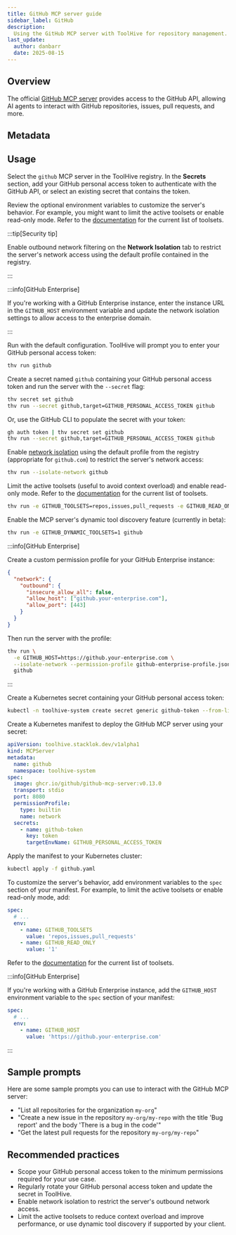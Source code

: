 ```yaml
---
title: GitHub MCP server guide
sidebar_label: GitHub
description:
  Using the GitHub MCP server with ToolHive for repository management.
last_update:
  author: danbarr
  date: 2025-08-15
---
```



## Overview

The official [GitHub MCP server](https://github.com/github/github-mcp-server)
provides access to the GitHub API, allowing AI agents to interact with GitHub
repositories, issues, pull requests, and more.

## Metadata

<MCPMetadata name='github' />

## Usage

<Tabs groupId='mode' queryString='mode'>
<TabItem value='ui' label='UI' default>

Select the `github` MCP server in the ToolHive registry. In the **Secrets**
section, add your GitHub personal access token to authenticate with the GitHub
API, or select an existing secret that contains the token.

Review the optional environment variables to customize the server's behavior.
For example, you might want to limit the active toolsets or enable read-only
mode. Refer to the
[documentation](https://github.com/github/github-mcp-server?tab=readme-ov-file#tool-configuration)
for the current list of toolsets.

:::tip[Security tip]

Enable outbound network filtering on the **Network Isolation** tab to restrict
the server's network access using the default profile contained in the registry.

:::

:::info[GitHub Enterprise]

If you're working with a GitHub Enterprise instance, enter the instance URL in
the `GITHUB_HOST` environment variable and update the network isolation settings
to allow access to the enterprise domain.

:::

</TabItem>
<TabItem value='cli' label='CLI'>

Run with the default configuration. ToolHive will prompt you to enter your
GitHub personal access token:

```bash
thv run github
```

Create a secret named `github` containing your GitHub personal access token and
run the server with the `--secret` flag:

```bash
thv secret set github
thv run --secret github,target=GITHUB_PERSONAL_ACCESS_TOKEN github
```

Or, use the GitHub CLI to populate the secret with your token:

```bash
gh auth token | thv secret set github
thv run --secret github,target=GITHUB_PERSONAL_ACCESS_TOKEN github
```

Enable [network isolation](../guides-cli/network-isolation.mdx) using the
default profile from the registry (appropriate for `github.com`) to restrict the
server's network access:

```bash
thv run --isolate-network github
```

Limit the active toolsets (useful to avoid context overload) and enable
read-only mode. Refer to the
[documentation](https://github.com/github/github-mcp-server?tab=readme-ov-file#tool-configuration)
for the current list of toolsets.

```bash
thv run -e GITHUB_TOOLSETS=repos,issues,pull_requests -e GITHUB_READ_ONLY=1 github
```

Enable the MCP server's dynamic tool discovery feature (currently in beta):

```bash
thv run -e GITHUB_DYNAMIC_TOOLSETS=1 github
```

:::info[GitHub Enterprise]

Create a custom permission profile for your GitHub Enterprise instance:

```json title="github-enterprise-profile.json"
{
  "network": {
    "outbound": {
      "insecure_allow_all": false,
      "allow_host": ["github.your-enterprise.com"],
      "allow_port": [443]
    }
  }
}
```

Then run the server with the profile:

```bash
thv run \
  -e GITHUB_HOST=https://github.your-enterprise.com \
  --isolate-network --permission-profile github-enterprise-profile.json \
  github
```

:::

</TabItem>
<TabItem value='k8s' label='Kubernetes'>

Create a Kubernetes secret containing your GitHub personal access token:

```bash
kubectl -n toolhive-system create secret generic github-token --from-literal=token=<YOUR_TOKEN>
```

Create a Kubernetes manifest to deploy the GitHub MCP server using your secret:

```yaml {14-17} title="github.yaml"
apiVersion: toolhive.stacklok.dev/v1alpha1
kind: MCPServer
metadata:
  name: github
  namespace: toolhive-system
spec:
  image: ghcr.io/github/github-mcp-server:v0.13.0
  transport: stdio
  port: 8080
  permissionProfile:
    type: builtin
    name: network
  secrets:
    - name: github-token
      key: token
      targetEnvName: GITHUB_PERSONAL_ACCESS_TOKEN
```

Apply the manifest to your Kubernetes cluster:

```bash
kubectl apply -f github.yaml
```

To customize the server's behavior, add environment variables to the `spec`
section of your manifest. For example, to limit the active toolsets or enable
read-only mode, add:

```yaml title="github.yaml"
spec:
  # ...
  env:
    - name: GITHUB_TOOLSETS
      value: 'repos,issues,pull_requests'
    - name: GITHUB_READ_ONLY
      value: '1'
```

Refer to the
[documentation](https://github.com/github/github-mcp-server?tab=readme-ov-file#tool-configuration)
for the current list of toolsets.

:::info[GitHub Enterprise]

If you're working with a GitHub Enterprise instance, add the `GITHUB_HOST`
environment variable to the `spec` section of your manifest:

```yaml
spec:
  # ...
  env:
    - name: GITHUB_HOST
      value: 'https://github.your-enterprise.com'
```

:::

</TabItem>
</Tabs>

## Sample prompts

Here are some sample prompts you can use to interact with the GitHub MCP server:

- "List all repositories for the organization `my-org`"
- "Create a new issue in the repository `my-org/my-repo` with the title 'Bug
  report' and the body 'There is a bug in the code'"
- "Get the latest pull requests for the repository `my-org/my-repo`"

## Recommended practices

- Scope your GitHub personal access token to the minimum permissions required
  for your use case.
- Regularly rotate your GitHub personal access token and update the secret in
  ToolHive.
- Enable network isolation to restrict the server's outbound network access.
- Limit the active toolsets to reduce context overload and improve performance,
  or use dynamic tool discovery if supported by your client.
